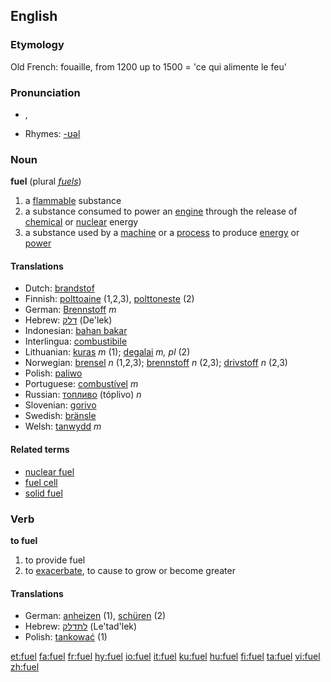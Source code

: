 ==English==

===Etymology===
Old French: fouaille, from 1200 up to 1500 = 'ce qui alimente le feu' 

===Pronunciation===
* {{IPA|/ˈfjuːəl̩/}}, {{SAMPA|/"fju:@l/}}
* Rhymes: [[Rhymes:English:-ʊəl|-ʊəl]]
{{rfap}}

===Noun===
'''fuel'''  (plural ''[[fuels]]'')
#a [[flammable]] substance
#a substance consumed to power an [[engine]] through the release of [[chemical]] or [[nuclear]] energy
#a substance used by a [[machine]] or a [[process]] to produce [[energy]] or [[power]]

====Translations====
*Dutch: [[brandstof]]
*Finnish: [[polttoaine]] (1,2,3), [[polttoneste]] (2)
*German: [[Brennstoff]] ''m''
*Hebrew: [[דלק]] (De'lek)
*Indonesian: [[bahan bakar]]
*Interlingua: [[combustibile]]
*Lithuanian: [[kuras]] ''m'' (1); [[degalai]] ''m, pl'' (2)
*Norwegian: [[brensel]] ''n'' (1,2,3); [[brennstoff]] ''n'' (2,3); [[drivstoff]] ''n'' (2,3)
*Polish: [[paliwo]]
*Portuguese: [[combustível]] ''m''
*Russian: [[топливо]] (tóplivo) ''n''
*Slovenian: [[gorivo]]
*Swedish: [[bränsle]]
*Welsh: [[tanwydd]] ''m''

====Related terms====
*[[nuclear fuel]]
*[[fuel cell]]
*[[solid fuel]]

===Verb===
'''to fuel'''
#to provide fuel
#to [[exacerbate]], to cause to grow or become greater

====Translations====
*German: [[anheizen]] (1), [[schüren]] (2)
*Hebrew: [[לתדלק]] (Le'tad'lek)
*Polish: [[tankować]] (1)

[[et:fuel]]
[[fa:fuel]]
[[fr:fuel]]
[[hy:fuel]]
[[io:fuel]]
[[it:fuel]]
[[ku:fuel]]
[[hu:fuel]]
[[fi:fuel]]
[[ta:fuel]]
[[vi:fuel]]
[[zh:fuel]]